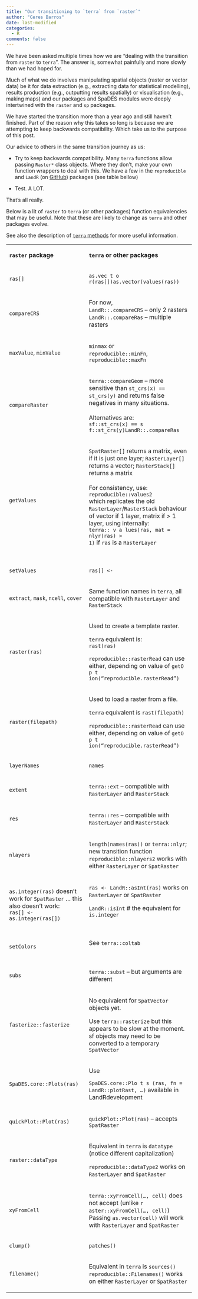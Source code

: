 ```yaml
---
title: "Our transitioning to `terra` from `raster`"
author: "Ceres Barros"
date: last-modified
categories:
  - R
comments: false
---
```


We have been asked multiple times how we are "dealing with the
transition from `raster` to `terra`". The answer is, somewhat painfully
and more slowly than we had hoped for.

Much of what we do involves manipulating spatial objects (raster or
vector data) be it for data extraction (e.g., extracting data for
statistical modelling), results production (e.g., outputting results
spatially) or visualisation (e.g., making maps) and our packages and
SpaDES modules were deeply intertwined with the `raster` and `sp`
packages.

We have started the transition more than a year ago and still haven't
finished. Part of the reason why this takes so long is because we are
attempting to keep backwards compatibility. Which take us to the purpose
of this post.

Our advice to others in the same transition journey as us:

-   Try to keep backwards compatibility. Many `terra` functions allow
    passing `Raster*` class objects. Where they don't, make your own
    function wrappers to deal with this. We have a few in the
    `reproducible` and `LandR` (on
    [GitHub](https://github.com/PredictiveEcology/LandR)) packages (see
    table bellow)

-   Test. A LOT.

That's all really.

Below is a lit of `raster` to `terra` (or other packages) function
equivalencies that may be useful. Note that these are likely to change
as `terra` and other packages evolve.

See also the description of [`terra`
methods](https://rspatial.github.io/terra/reference/terra-package.html#xxviii-new-method-names-1)
for more useful information.

<table>
<tbody>
<tr class="odd">
<td><p><strong><code>raster</code> package</strong></p></td>
<td><p><strong><code>terra</code> or other packages</strong></p></td>
</tr>
<tr class="even">
<td><p><code>ras[]</code></p></td>
<td><p><code>as.vec t o r(ras[])as.vector(values(ras))</code></p></td>
</tr>
<tr class="odd">
<td><p><code>compareCRS</code></p></td>
<td><p>For now,<br />
<code>LandR::.compareCRS</code> – only 2 rasters<br />
<code>LandR::.compareRas</code> – multiple rasters</p></td>
</tr>
<tr class="even">
<td><p><code>maxValue</code>, <code>minValue</code></p></td>
<td><p><code>minmax</code> or<br />
<code>reproducible::minFn</code>,
<code>reproducible::maxFn</code></p></td>
</tr>
<tr class="odd">
<td><p><code>compareRaster</code></p></td>
<td><p><code>terra::compareGeom</code> – more sensitive than
<code>st_crs(x) == st_crs(y)</code> and returns false negatives in many
situations.<br />
<br />
Alternatives are:<br />
<code>sf::st_crs(x) == s f::st_crs(y)LandR::.compareRas</code></p></td>
</tr>
<tr class="even">
<td><p><code>getValues</code></p></td>
<td><p><code>SpatRaster[]</code> returns a matrix, even if it is just
one layer; <code>RasterLayer[]</code> returns a vector;
<code>RasterStack[]</code> returns a matrix<br />
<br />
For consistency, use:<br />
<code>reproducible::values2</code><br />
which replicates the old
<code>RasterLayer</code>/<code>RasterStack</code> behaviour of vector if
1 layer, matrix if &gt; 1 layer, using internally:<br />
<code>terra:: v a lues(ras, mat = nlyr(ras) &gt; 1)</code> if
<code>ras</code> is a <code>RasterLayer</code><br />
<br />
</p></td>
</tr>
<tr class="odd">
<td><p><code>setValues</code></p></td>
<td><p><code>ras[] &lt;-</code></p></td>
</tr>
<tr class="even">
<td><p><code>extract</code>, <code>mask</code>, <code>ncell</code>,
<code>cover</code></p></td>
<td><p>Same function names in <code>terra</code>, all compatible with
<code>RasterLayer</code> and <code>RasterStack</code></p></td>
</tr>
<tr class="odd">
<td><p><code>raster(ras)</code></p></td>
<td><p>Used to create a template raster.</p>
<p><code>terra</code> equivalent is:<br />
<code>rast(ras)</code></p>
<p><code>reproducible::rasterRead</code> can use either, depending on
value of <code>getO p t ion("reproducible.rasterRead")</code></p></td>
</tr>
<tr class="even">
<td><p><code>raster(filepath)</code></p></td>
<td><p>Used to load a raster from a file.</p>
<p><code>terra</code> equivalent is <code>rast(filepath)</code></p>
<p><code>reproducible::rasterRead</code> can use either, depending on
value of <code>getO p t ion("reproducible.rasterRead")</code></p></td>
</tr>
<tr class="odd">
<td><p><code>layerNames</code></p></td>
<td><p><code>names</code></p></td>
</tr>
<tr class="even">
<td><p><code>extent</code></p></td>
<td><p><code>terra::ext</code> – compatible with
<code>RasterLayer</code> and <code>RasterStack</code></p></td>
</tr>
<tr class="odd">
<td><p><code>res</code></p></td>
<td><p><code>terra::res</code> – compatible with
<code>RasterLayer</code> and <code>RasterStack</code></p></td>
</tr>
<tr class="even">
<td><p><code>nlayers</code></p></td>
<td><p><code>length(names(ras))</code> or <code>terra::nlyr</code>; new
transition function <code>reproducible::nlayers2</code> works with
either <code>RasterLayer</code> or <code>SpatRaster</code></p></td>
</tr>
<tr class="odd">
<td><p><code>as.integer(ras)</code> doesn’t work for
<code>SpatRaster</code> … this also doesn’t work:<br />
<code>ras[] &lt;- as.integer(ras[])</code></p></td>
<td><p><code>ras &lt;- LandR::asInt(ras)</code> works on
<code>RasterLayer</code> or <code>SpatRaster</code></p>
<p><code>LandR::isInt</code> # the equivalent for
<code>is.integer</code><br />
<br />
</p></td>
</tr>
<tr class="even">
<td><p><code>setColors</code></p></td>
<td><p>See <code>terra::coltab</code><br />
<br />
</p></td>
</tr>
<tr class="odd">
<td><p><code>subs</code></p></td>
<td><p><code>terra::subst</code> – but arguments are different</p></td>
</tr>
<tr class="even">
<td><p><code>fasterize::fasterize</code></p></td>
<td><p>No equivalent for <code>SpatVector</code> objects yet.</p>
<p>Use <code>terra::rasterize</code> but this appears to be slow at the
moment. sf objects may need to be converted to a temporary
<code>SpatVector</code></p></td>
</tr>
<tr class="odd">
<td><p><code>SpaDES.core::Plots(ras)</code></p></td>
<td><p>Use</p>
<p><code>SpaDES.core::Plo t s (ras, fn = LandR::plotRast, …)</code>
available in LandRdevelopment</p></td>
</tr>
<tr class="even">
<td><p><code>quickPlot::Plot(ras)</code></p></td>
<td><p><code>quickPlot::Plot(ras)</code> – accepts
<code>SpatRaster</code></p></td>
</tr>
<tr class="odd">
<td><p><code>raster::dataType</code></p></td>
<td><p>Equivalent in <code>terra</code> is <code>datatype</code> (notice
different capitalization)</p>
<p><code>reproducible::dataType2</code> works on
<code>RasterLayer</code> and <code>SpatRaster</code></p></td>
</tr>
<tr class="even">
<td><p><code>xyFromCell</code></p></td>
<td><p><code>terra::xyFromCell(..., cell)</code> does not accept (unlike
<code>r aster::xyFromCell(..., cell)</code>)<br />
Passing <code>as.vector(cell)</code> will work with
<code>RasterLayer</code> and <code>SpatRaster</code></p></td>
</tr>
<tr class="odd">
<td><p><code>clump()</code></p></td>
<td><p><code>patches()</code></p></td>
</tr>
<tr class="even">
<td><p><code>filename()</code></p></td>
<td><p>Equivalent in <code>terra</code> is <code>sources()</code><br />
<code>reproducible::Filenames()</code> works on either
<code>RasterLayer</code> or <code>SpatRaster</code></p></td>
</tr>
</tbody>
</table>
